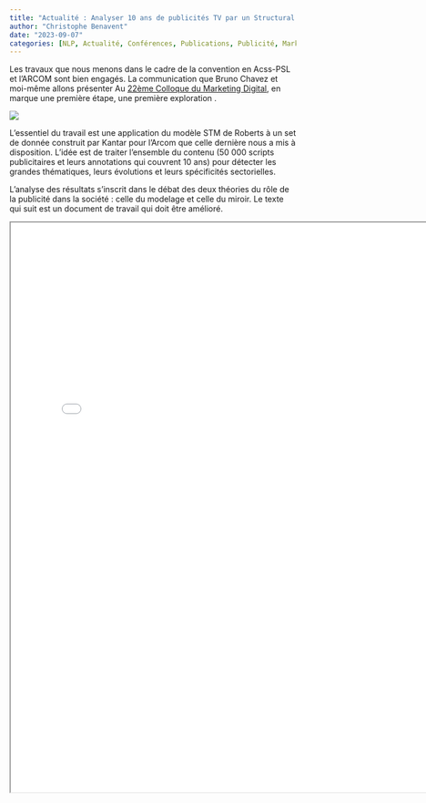 ```yaml
---
title: "Actualité : Analyser 10 ans de publicités TV par un Structural Topic Model"
author: "Christophe Benavent"
date: "2023-09-07"
categories: [NLP, Actualité, Conférences, Publications, Publicité, Marketing, Topic Model, Arcom]
---
```


Les travaux que nous menons dans le cadre de la convention en Acss-PSL et l'ARCOM sont bien engagés. La communication que Bruno Chavez et moi-même allons présenter Au [22ème Colloque du Marketing Digital](https://www.colloquemarketingdigital.com/), en marque une première étape, une première exploration .

![](ColloqueMD.jpg){fig-align="center"}

L'essentiel du travail est une application du modèle STM de Roberts à un set de donnée construit par Kantar pour l'Arcom que celle dernière nous a mis à disposition. L'idée est de traiter l'ensemble du contenu (50 000 scripts publicitaires et leurs annotations qui couvrent 10 ans) pour détecter les grandes thématiques, leurs évolutions et leurs spécificités sectorielles. 

L'analyse des résultats s'inscrit dans le débat des deux théories du rôle de la publicité dans la société : celle du modelage et celle du miroir. Le texte qui suit est un document de travail qui doit être amélioré.  

```{=html}
<iframe width="780" height="1000" src="CBBC2023_coloquemd.pdf" title="Quarto Documentation"></iframe>
```
